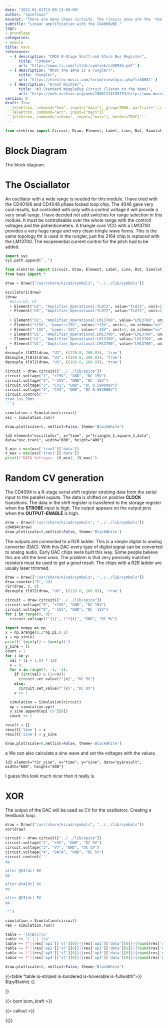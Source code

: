 ```yaml
---
date: "2022-01-01T13:09:13-06:00"
author: "spielhuus"
excerpt: "There are many chaos circuits. The classic ones are the 'real' chaos circuits build with opamps. Ian Fritz has built some of them. There is also the WoggleBug and the Rungler. What makes those circuits so special and how can they be combined?"
subtitle: "Linear amplification with the CD4069UBE."
tags:
- grundlage
categories:
- module
title: kaos
references: 
  - { description: "CMOS 8-Stage Shift-and-Store Bus Register",
      title: "CD4094",
      url: "https://www.ti.com/lit/ds/symlink/cd4094b.pdf" }
  - { description: "What the $#%$ is a rungler?",
      title: "Rungler",
      url: "https://electro-music.com/forum/viewtopic.php?t=38081" }
  - { description: "Grant Richter",
      title: "#3 Standard WoggleBug Circuit (listen to the demo)",
      url: "https://web.archive.org/web/20081224155153/http://www.musicsynthesizer.com/WoggleBug/WoggleBug.html" }
version: 0
draft: True
```{elektron, command="bom", input=["main"], group=TRUE, partlist="../../lib/partlist.yaml"}```
```{elektron, command="erc", input=["main"]}```
```{elektron, command="schema", input=["main"], border=TRUE}```
---
```


```python
from elektron import Circuit, Draw, Element, Label, Line, Dot, Simulation
```

# Block Diagram

The block diagram.

# The Osciallator

An oscillator with a wide range is needed for this module. I have tried with the CD40106 and CD4046 phase locked loop chip. The 4046 gave very cool results, but controlled
with only with a control voltage it will provide a very small range. I have decided not add switches for range selection in this module. It must be controlleable over 
the whole range with the controll voltages and the potientiometers. A triangle core VCO with a LM13700 provides a very huge range and very clean tringle wave forms.
This is the same topology tht is used in the rungler, just the 2164 chip is replaced with the LM13700. The excpenential current control for the pitch had to be added.


```python
import sys
sys.path.append("..")

from elektron import Circuit, Draw, Element, Label, Line, Dot, Simulation
from kaos import *

draw = Draw(["/usr/share/kicad/symbols", "../../lib/symbols"])

oscilator1(draw)
(draw
  #xtra U2, U5
  + Element("U2", "Amplifier_Operational:TL072", value="TL072", unit=2, Spice_Primitive="X", Spice_Model="TL072c", on_schema="no").at((140.0, 140.0))
  + Element("U5", "Amplifier_Operational:TL072", value="TL072", unit=2, Spice_Primitive="X", Spice_Model="TL072c", on_schema="no").at((150.0, 140.0))
  
  + Element("U1", "Amplifier_Operational:LM13700", value="LM13700", unit=5, Spice_Primitive="X", Spice_Model="LM13700d", on_schema="no", Spice_Node_Sequence="16 15 14 13 12 6 10 9 8 7 11 5 4 3 2 1").at((80.0, 142.74))
  + Element("+15V", "power:+15V", value="+15V", unit=1, on_schema="no").at("U1", "11")
  + Element("-15V", "power:-15V", value="-15V", unit=1, on_schema="no").at("U1", "6").rotate(180)
  + Element("U1", "Amplifier_Operational:LM13700", value="LM13700", unit=2, Spice_Primitive="X", Spice_Model="LM13700d", Spice_Node_Sequence="16 15 14 13 12 6 10 9 8 7 11 5 4 3 2 1", on_schema="no").at((50.0, 142.74))
  + Element("U1", "Amplifier_Operational:LM13700", value="LM13700", unit=3, Spice_Primitive="X", Spice_Model="LM13700d", Spice_Node_Sequence="16 15 14 13 12 6 10 9 8 7 11 5 4 3 2 1", on_schema="no").at((50.0, 150))
  + Element("U1", "Amplifier_Operational:LM13700", value="LM13700", unit=4, Spice_Primitive="X", Spice_Model="LM13700d", Spice_Node_Sequence="16 15 14 13 12 6 10 9 8 7 11 5 4 3 2 1", on_schema="no").at((50.0, 170))
)
decouple_tl072(draw, "U2", ((120.0, 200.0)), 'true')
decouple_tl072(draw, "U3", ((140.0, 200.0)), 'true')
decouple_tl072(draw, "U5", ((160.0, 200.0)), 'true')

circuit = draw.circuit(["../../lib/spice"])
circuit.voltage("1", "+15V", "GND", "DC 15V")
circuit.voltage("2", "-15V", "GND", "DC -15V")
circuit.voltage("3", "CV1", "GND", "DC 0.594000V")
circuit.voltage("4", "CV2", "GND", "DC 0.594000V")
circuit.control('''
tran 1us 20ms
''')

simulation = Simulation(circuit)
osc = simulation.run()

draw.plot(scale=6, netlist=False, theme='BlackWhite')
```

```{d3 element="oscillator", x="time", y="triangle_1,square_1,data", data="osc.tran1", width="600", height="400"}```

```python
V_min = min(osc['tran1']['data'])
V_max = max(osc['tran1']['data'])
print(f"DATA Voltages: {V_min}, {V_max}")
```
# Random CV generation

The CD4094 is a 8-stage serial shift register strobing data from the serial input to the parallel ouputs. The 
data is shifted on positive __CLOCK__ transitions. The data in the shift register is transfered to the storage register
when the __STROBE__ input is high. The output appears on the output pins when the __OUTPUT-ENABLE__ is high. 

```python
draw = Draw(["/usr/share/kicad/symbols", "../../lib/symbols"])
cd4094(draw)
draw.plot(scale=8,netlist=False, theme='BlackWhite')
```

The outputs are connected to a R2R ladder. This is a simple digital to analog converter (DAC). With this DAC every
type of digital signal can be converted to analog audio. Early DAC chips were built this way. Some people believe this
are still the best ones. The problem is that very precisely matched resistors must be used to get a good result. The 
chips with a R2R ladder are usualy laser trimmed. 

```python
draw = Draw(["/usr/share/kicad/symbols", "../../lib/symbols"])
draw.counter("R", 29)
r2r(draw, 0, 0)
decouple_tl072(draw, "U6", ((120.0, 200.0)), 'true')

circuit = draw.circuit(["../../lib/spice"])
circuit.voltage("8", "+15V", "GND", "DC 15V")
circuit.voltage("9", "-15V", "GND", "DC -15V")
for i in range(0, 8):
  circuit.voltage(f"{i}", f"V{i}", "GND", "DC 5V")

import numpy as np
x = np.arange(0,2*np.pi,0.1)
y = np.sin(x)
print(f'{min(y)} > {max(y)}')
y_sine = []
count = 1
for i in y:
  val = (i + 1.0) * 128
  v = 0;
  for n in range(7, -1, -1):
    if (int(val) & (1<<n)):
      circuit.set_value(f"{v}", "DC 5V")
    else:
      circuit.set_value(f"{v}", "DC 0V")
    v += 1

  simulation = Simulation(circuit)
  op = simulation.op()
  y_sine.append(op['cv'][0])
  count += 1

result = {}
result['time'] = x
result['sine'] = y_sine

draw.plot(scale=8,netlist=False, theme='BlackWhite')
```

a We can also calculate a sine wave and set the voltages with the values. 

```{d3 element="r2r_sine", x="time", y="sine", data="py$result", width="600", height="400"}```

I guess this look much nicer then it really is. 

# XOR

The output of the DAC will be used as CV for the oszillators. Creating a feedback loop.

```python
draw = Draw(["/usr/share/kicad/symbols", "../../lib/symbols"])
xor(draw)

circuit = draw.circuit(["../../lib/spice"])
circuit.voltage("1", "+5V", "GND", "DC 5V")
circuit.voltage("3", "V7", "GND", "DC 5V")
circuit.voltage("4", "DATA", "GND", "DC 5V")
circuit.control('''
op

alter @V3[dc] 0V
op

alter @V4[dc] 0V
op

alter @V3[dc] 5V
op

''')

simulation = Simulation(circuit)
res = simulation.run()

table = '|A|B|C|\n'
table += '|-|-|-|\n'
table += f"|{res['op1']['v7'][0]}|{res['op1']['data'][0]}|{round(res['op1']['xor'][0], 1)}|\n"
table += f"|{res['op2']['v7'][0]}|{res['op2']['data'][0]}|{round(res['op2']['xor'][0], 1)}|\n"
table += f"|{res['op3']['v7'][0]}|{res['op3']['data'][0]}|{round(res['op3']['xor'][0], 1)}|\n"
table += f"|{res['op4']['v7'][0]}|{res['op4']['data'][0]}|{round(res['op4']['xor'][0], 1)}|\n"

draw.plot(scale=6, netlist=False, theme='BlackWhite')
```

{{<table "table is-striped is-bordered is-hoverable is-fullwidth">}}
${py$table}
{{</table>}}

{{< bom bom_kraft >}}

{{< callout >}}

{{<report kraft kraft mount>}}
